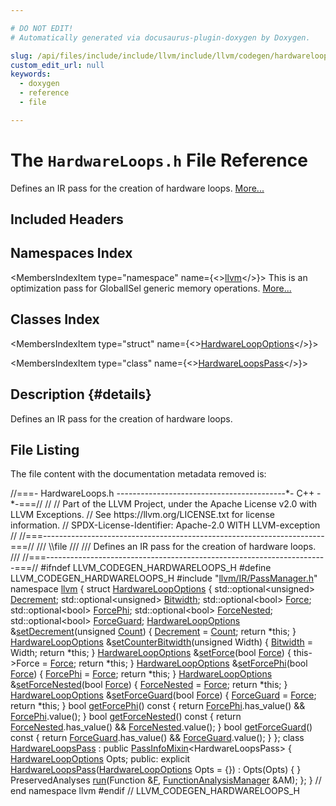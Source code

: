 ```yaml
---

# DO NOT EDIT!
# Automatically generated via docusaurus-plugin-doxygen by Doxygen.

slug: /api/files/include/include/llvm/include/llvm/codegen/hardwareloops-h
custom_edit_url: null
keywords:
  - doxygen
  - reference
  - file

---
```





# The `HardwareLoops.h` File Reference

<DoxygenPage pluginConfig={pluginConfig}>

Defines an IR pass for the creation of hardware loops. <a href="#details">More...</a>

## Included Headers

<IncludesList>
<IncludesListItem
  filePath="llvm/IR/PassManager.h"
  permalink="/docs/api/files/include/include/llvm/include/llvm/ir/passmanager-h"
  isLocal="true" />
</IncludesList>

## Namespaces Index

<MembersIndex>

<MembersIndexItem
  type="namespace"
  name={<><a href="/docs/api/namespaces/llvm">llvm</a></>}>
This is an optimization pass for GlobalISel generic memory operations. <a href="/docs/api/namespaces/llvm/#details">More...</a>
</MembersIndexItem>

</MembersIndex>

## Classes Index

<MembersIndex>

<MembersIndexItem
  type="struct"
  name={<><a href="/docs/api/structs/llvm/hardwareloopoptions">HardwareLoopOptions</a></>}>
</MembersIndexItem>

<MembersIndexItem
  type="class"
  name={<><a href="/docs/api/classes/llvm/hardwareloopspass">HardwareLoopsPass</a></>}>
</MembersIndexItem>

</MembersIndex>

## Description {#details}

Defines an IR pass for the creation of hardware loops.

## File Listing

The file content with the documentation metadata removed is:

<ProgramListing>

<Link id="l00001" /><CodeLine lineNumber="1"><Highlight kind="comment">//===- HardwareLoops.h ------------------------------------------&#42;- C++ -&#42;-===//</Highlight><Highlight kind="normal"></Highlight></CodeLine>
<Link id="l00002" /><CodeLine lineNumber="2"><Highlight kind="normal"></Highlight><Highlight kind="comment">//</Highlight><Highlight kind="normal"></Highlight></CodeLine>
<Link id="l00003" /><CodeLine lineNumber="3"><Highlight kind="normal"></Highlight><Highlight kind="comment">// Part of the LLVM Project, under the Apache License v2.0 with LLVM Exceptions.</Highlight><Highlight kind="normal"></Highlight></CodeLine>
<Link id="l00004" /><CodeLine lineNumber="4"><Highlight kind="normal"></Highlight><Highlight kind="comment">// See https://llvm.org/LICENSE.txt for license information.</Highlight><Highlight kind="normal"></Highlight></CodeLine>
<Link id="l00005" /><CodeLine lineNumber="5"><Highlight kind="normal"></Highlight><Highlight kind="comment">// SPDX-License-Identifier: Apache-2.0 WITH LLVM-exception</Highlight><Highlight kind="normal"></Highlight></CodeLine>
<Link id="l00006" /><CodeLine lineNumber="6"><Highlight kind="normal"></Highlight><Highlight kind="comment">//</Highlight><Highlight kind="normal"></Highlight></CodeLine>
<Link id="l00007" /><CodeLine lineNumber="7"><Highlight kind="normal"></Highlight><Highlight kind="comment">//===----------------------------------------------------------------------===//</Highlight><Highlight kind="comment"></Highlight></CodeLine>
<Link id="l00008" /><CodeLine lineNumber="8"><Highlight kind="comment">/// \\file</Highlight></CodeLine>
<Link id="l00009" /><CodeLine lineNumber="9"><Highlight kind="comment">///</Highlight></CodeLine>
<Link id="l00010" /><CodeLine lineNumber="10"><Highlight kind="comment">/// Defines an IR pass for the creation of hardware loops.</Highlight></CodeLine>
<Link id="l00011" /><CodeLine lineNumber="11"><Highlight kind="comment">///</Highlight><Highlight kind="normal"></Highlight></CodeLine>
<Link id="l00012" /><CodeLine lineNumber="12"><Highlight kind="normal"></Highlight><Highlight kind="comment">//===----------------------------------------------------------------------===//</Highlight><Highlight kind="normal"></Highlight></CodeLine>
<Link id="l00013" /><CodeLine lineNumber="13"><Highlight kind="normal"></Highlight></CodeLine>
<Link id="l00014" /><CodeLine lineNumber="14"><Highlight kind="normal"></Highlight><Highlight kind="preprocessor">#ifndef LLVM&#95;CODEGEN&#95;HARDWARELOOPS&#95;H</Highlight><Highlight kind="normal"></Highlight></CodeLine>
<Link id="l00015" /><CodeLine lineNumber="15"><Highlight kind="normal"></Highlight><Highlight kind="preprocessor">#define LLVM&#95;CODEGEN&#95;HARDWARELOOPS&#95;H</Highlight><Highlight kind="normal"></Highlight></CodeLine>
<Link id="l00016" /><CodeLine lineNumber="16"><Highlight kind="normal"></Highlight></CodeLine>
<Link id="l00017" /><CodeLine lineNumber="17"><Highlight kind="normal"></Highlight><Highlight kind="preprocessor">#include &quot;<a href="/docs/api/files/include/include/llvm/include/llvm/ir/passmanager-h">llvm/IR/PassManager.h</a>&quot;</Highlight><Highlight kind="normal"></Highlight></CodeLine>
<Link id="l00018" /><CodeLine lineNumber="18"><Highlight kind="normal"></Highlight></CodeLine>
<Link id="l00019" /><CodeLine lineNumber="19"><Highlight kind="normal"></Highlight><Highlight kind="keyword">namespace </Highlight><Highlight kind="normal"><a href="/docs/api/namespaces/llvm">llvm</a> &#123;</Highlight></CodeLine>
<Link id="l00020" /><CodeLine lineNumber="20"><Highlight kind="normal"></Highlight></CodeLine>
<Link id="l00021" /><CodeLine lineNumber="21" lineLink="/docs/api/structs/llvm/hardwareloopoptions"><Highlight kind="normal"></Highlight><Highlight kind="keyword">struct </Highlight><Highlight kind="normal"><a href="/docs/api/structs/llvm/hardwareloopoptions">HardwareLoopOptions</a> &#123;</Highlight></CodeLine>
<Link id="l00022" /><CodeLine lineNumber="22" lineLink="/docs/api/structs/llvm/hardwareloopoptions/#a3d29457c8c380915dcb30b0bce7d4f72"><Highlight kind="normal">  std::optional&lt;unsigned&gt; <a href="/docs/api/structs/llvm/hardwareloopoptions/#a3d29457c8c380915dcb30b0bce7d4f72">Decrement</a>;</Highlight></CodeLine>
<Link id="l00023" /><CodeLine lineNumber="23" lineLink="/docs/api/structs/llvm/hardwareloopoptions/#a8f523c8b363dec1c7f6474b9914f30e4"><Highlight kind="normal">  std::optional&lt;unsigned&gt; <a href="/docs/api/structs/llvm/hardwareloopoptions/#a8f523c8b363dec1c7f6474b9914f30e4">Bitwidth</a>;</Highlight></CodeLine>
<Link id="l00024" /><CodeLine lineNumber="24" lineLink="/docs/api/structs/llvm/hardwareloopoptions/#a0103cc744c37f81315053dfeff2775d5"><Highlight kind="normal">  std::optional&lt;bool&gt; <a href="/docs/api/structs/llvm/hardwareloopoptions/#a0103cc744c37f81315053dfeff2775d5">Force</a>;</Highlight></CodeLine>
<Link id="l00025" /><CodeLine lineNumber="25" lineLink="/docs/api/structs/llvm/hardwareloopoptions/#ab3a84c9aa7dd5a8e19babaef48c788cd"><Highlight kind="normal">  std::optional&lt;bool&gt; <a href="/docs/api/structs/llvm/hardwareloopoptions/#ab3a84c9aa7dd5a8e19babaef48c788cd">ForcePhi</a>;</Highlight></CodeLine>
<Link id="l00026" /><CodeLine lineNumber="26" lineLink="/docs/api/structs/llvm/hardwareloopoptions/#ac12f68da1cde0f8bfd72209505bf4c8f"><Highlight kind="normal">  std::optional&lt;bool&gt; <a href="/docs/api/structs/llvm/hardwareloopoptions/#ac12f68da1cde0f8bfd72209505bf4c8f">ForceNested</a>;</Highlight></CodeLine>
<Link id="l00027" /><CodeLine lineNumber="27" lineLink="/docs/api/structs/llvm/hardwareloopoptions/#a386800c0952dcd4e3a3fddac76889f1e"><Highlight kind="normal">  std::optional&lt;bool&gt; <a href="/docs/api/structs/llvm/hardwareloopoptions/#a386800c0952dcd4e3a3fddac76889f1e">ForceGuard</a>;</Highlight></CodeLine>
<Link id="l00028" /><CodeLine lineNumber="28"><Highlight kind="normal"></Highlight></CodeLine>
<Link id="l00029" /><CodeLine lineNumber="29" lineLink="/docs/api/structs/llvm/hardwareloopoptions/#a3eb1385fe18fe7d6a2134bc0ec5856f6"><Highlight kind="normal">  <a href="/docs/api/structs/llvm/hardwareloopoptions">HardwareLoopOptions</a> &amp;<a href="/docs/api/structs/llvm/hardwareloopoptions/#a3eb1385fe18fe7d6a2134bc0ec5856f6">setDecrement</a>(</Highlight><Highlight kind="keywordtype">unsigned</Highlight><Highlight kind="normal"> <a href="/docs/api/namespaces/llvm/#a845e08be4b0320d66901a66b0c0e9509">Count</a>) &#123;</Highlight></CodeLine>
<Link id="l00030" /><CodeLine lineNumber="30"><Highlight kind="normal">    <a href="/docs/api/structs/llvm/hardwareloopoptions/#a3d29457c8c380915dcb30b0bce7d4f72">Decrement</a> = <a href="/docs/api/namespaces/llvm/#a845e08be4b0320d66901a66b0c0e9509">Count</a>;</Highlight></CodeLine>
<Link id="l00031" /><CodeLine lineNumber="31"><Highlight kind="normal">    </Highlight><Highlight kind="keywordflow">return</Highlight><Highlight kind="normal"> &#42;</Highlight><Highlight kind="keyword">this</Highlight><Highlight kind="normal">;</Highlight></CodeLine>
<Link id="l00032" /><CodeLine lineNumber="32"><Highlight kind="normal">  &#125;</Highlight></CodeLine>
<Link id="l00033" /><CodeLine lineNumber="33" lineLink="/docs/api/structs/llvm/hardwareloopoptions/#a6ed6844557ade9f9a3e5fae998969df2"><Highlight kind="normal">  <a href="/docs/api/structs/llvm/hardwareloopoptions">HardwareLoopOptions</a> &amp;<a href="/docs/api/structs/llvm/hardwareloopoptions/#a6ed6844557ade9f9a3e5fae998969df2">setCounterBitwidth</a>(</Highlight><Highlight kind="keywordtype">unsigned</Highlight><Highlight kind="normal"> Width) &#123;</Highlight></CodeLine>
<Link id="l00034" /><CodeLine lineNumber="34"><Highlight kind="normal">    <a href="/docs/api/structs/llvm/hardwareloopoptions/#a8f523c8b363dec1c7f6474b9914f30e4">Bitwidth</a> = Width;</Highlight></CodeLine>
<Link id="l00035" /><CodeLine lineNumber="35"><Highlight kind="normal">    </Highlight><Highlight kind="keywordflow">return</Highlight><Highlight kind="normal"> &#42;</Highlight><Highlight kind="keyword">this</Highlight><Highlight kind="normal">;</Highlight></CodeLine>
<Link id="l00036" /><CodeLine lineNumber="36"><Highlight kind="normal">  &#125;</Highlight></CodeLine>
<Link id="l00037" /><CodeLine lineNumber="37" lineLink="/docs/api/structs/llvm/hardwareloopoptions/#a6373d300c63c13d0ca46f4e96d744021"><Highlight kind="normal">  <a href="/docs/api/structs/llvm/hardwareloopoptions">HardwareLoopOptions</a> &amp;<a href="/docs/api/structs/llvm/hardwareloopoptions/#a6373d300c63c13d0ca46f4e96d744021">setForce</a>(</Highlight><Highlight kind="keywordtype">bool</Highlight><Highlight kind="normal"> <a href="/docs/api/structs/llvm/hardwareloopoptions/#a0103cc744c37f81315053dfeff2775d5">Force</a>) &#123;</Highlight></CodeLine>
<Link id="l00038" /><CodeLine lineNumber="38"><Highlight kind="normal">    this-&gt;Force = <a href="/docs/api/structs/llvm/hardwareloopoptions/#a0103cc744c37f81315053dfeff2775d5">Force</a>;</Highlight></CodeLine>
<Link id="l00039" /><CodeLine lineNumber="39"><Highlight kind="normal">    </Highlight><Highlight kind="keywordflow">return</Highlight><Highlight kind="normal"> &#42;</Highlight><Highlight kind="keyword">this</Highlight><Highlight kind="normal">;</Highlight></CodeLine>
<Link id="l00040" /><CodeLine lineNumber="40"><Highlight kind="normal">  &#125;</Highlight></CodeLine>
<Link id="l00041" /><CodeLine lineNumber="41" lineLink="/docs/api/structs/llvm/hardwareloopoptions/#aa943db259fd227382a5379963c94d0b5"><Highlight kind="normal">  <a href="/docs/api/structs/llvm/hardwareloopoptions">HardwareLoopOptions</a> &amp;<a href="/docs/api/structs/llvm/hardwareloopoptions/#aa943db259fd227382a5379963c94d0b5">setForcePhi</a>(</Highlight><Highlight kind="keywordtype">bool</Highlight><Highlight kind="normal"> <a href="/docs/api/structs/llvm/hardwareloopoptions/#a0103cc744c37f81315053dfeff2775d5">Force</a>) &#123;</Highlight></CodeLine>
<Link id="l00042" /><CodeLine lineNumber="42"><Highlight kind="normal">    <a href="/docs/api/structs/llvm/hardwareloopoptions/#ab3a84c9aa7dd5a8e19babaef48c788cd">ForcePhi</a> = <a href="/docs/api/structs/llvm/hardwareloopoptions/#a0103cc744c37f81315053dfeff2775d5">Force</a>;</Highlight></CodeLine>
<Link id="l00043" /><CodeLine lineNumber="43"><Highlight kind="normal">    </Highlight><Highlight kind="keywordflow">return</Highlight><Highlight kind="normal"> &#42;</Highlight><Highlight kind="keyword">this</Highlight><Highlight kind="normal">;</Highlight></CodeLine>
<Link id="l00044" /><CodeLine lineNumber="44"><Highlight kind="normal">  &#125;</Highlight></CodeLine>
<Link id="l00045" /><CodeLine lineNumber="45" lineLink="/docs/api/structs/llvm/hardwareloopoptions/#a294de0f65296d3b639a2b6423f2773c6"><Highlight kind="normal">  <a href="/docs/api/structs/llvm/hardwareloopoptions">HardwareLoopOptions</a> &amp;<a href="/docs/api/structs/llvm/hardwareloopoptions/#a294de0f65296d3b639a2b6423f2773c6">setForceNested</a>(</Highlight><Highlight kind="keywordtype">bool</Highlight><Highlight kind="normal"> <a href="/docs/api/structs/llvm/hardwareloopoptions/#a0103cc744c37f81315053dfeff2775d5">Force</a>) &#123;</Highlight></CodeLine>
<Link id="l00046" /><CodeLine lineNumber="46"><Highlight kind="normal">    <a href="/docs/api/structs/llvm/hardwareloopoptions/#ac12f68da1cde0f8bfd72209505bf4c8f">ForceNested</a> = <a href="/docs/api/structs/llvm/hardwareloopoptions/#a0103cc744c37f81315053dfeff2775d5">Force</a>;</Highlight></CodeLine>
<Link id="l00047" /><CodeLine lineNumber="47"><Highlight kind="normal">    </Highlight><Highlight kind="keywordflow">return</Highlight><Highlight kind="normal"> &#42;</Highlight><Highlight kind="keyword">this</Highlight><Highlight kind="normal">;</Highlight></CodeLine>
<Link id="l00048" /><CodeLine lineNumber="48"><Highlight kind="normal">  &#125;</Highlight></CodeLine>
<Link id="l00049" /><CodeLine lineNumber="49" lineLink="/docs/api/structs/llvm/hardwareloopoptions/#a477add77b55279ff9c0599270d91bef8"><Highlight kind="normal">  <a href="/docs/api/structs/llvm/hardwareloopoptions">HardwareLoopOptions</a> &amp;<a href="/docs/api/structs/llvm/hardwareloopoptions/#a477add77b55279ff9c0599270d91bef8">setForceGuard</a>(</Highlight><Highlight kind="keywordtype">bool</Highlight><Highlight kind="normal"> <a href="/docs/api/structs/llvm/hardwareloopoptions/#a0103cc744c37f81315053dfeff2775d5">Force</a>) &#123;</Highlight></CodeLine>
<Link id="l00050" /><CodeLine lineNumber="50"><Highlight kind="normal">    <a href="/docs/api/structs/llvm/hardwareloopoptions/#a386800c0952dcd4e3a3fddac76889f1e">ForceGuard</a> = <a href="/docs/api/structs/llvm/hardwareloopoptions/#a0103cc744c37f81315053dfeff2775d5">Force</a>;</Highlight></CodeLine>
<Link id="l00051" /><CodeLine lineNumber="51"><Highlight kind="normal">    </Highlight><Highlight kind="keywordflow">return</Highlight><Highlight kind="normal"> &#42;</Highlight><Highlight kind="keyword">this</Highlight><Highlight kind="normal">;</Highlight></CodeLine>
<Link id="l00052" /><CodeLine lineNumber="52"><Highlight kind="normal">  &#125;</Highlight></CodeLine>
<Link id="l00053" /><CodeLine lineNumber="53" lineLink="/docs/api/structs/llvm/hardwareloopoptions/#aa73413d433c416b6e9e3eb2b8bcce109"><Highlight kind="normal">  </Highlight><Highlight kind="keywordtype">bool</Highlight><Highlight kind="normal"> <a href="/docs/api/structs/llvm/hardwareloopoptions/#aa73413d433c416b6e9e3eb2b8bcce109">getForcePhi</a>()</Highlight><Highlight kind="keyword"> const </Highlight><Highlight kind="normal">&#123;</Highlight></CodeLine>
<Link id="l00054" /><CodeLine lineNumber="54"><Highlight kind="normal">    </Highlight><Highlight kind="keywordflow">return</Highlight><Highlight kind="normal"> <a href="/docs/api/structs/llvm/hardwareloopoptions/#ab3a84c9aa7dd5a8e19babaef48c788cd">ForcePhi</a>.has&#95;value() &amp;&amp; <a href="/docs/api/structs/llvm/hardwareloopoptions/#ab3a84c9aa7dd5a8e19babaef48c788cd">ForcePhi</a>.value();</Highlight></CodeLine>
<Link id="l00055" /><CodeLine lineNumber="55"><Highlight kind="normal">  &#125;</Highlight></CodeLine>
<Link id="l00056" /><CodeLine lineNumber="56" lineLink="/docs/api/structs/llvm/hardwareloopoptions/#acc30d1680a94ba54854f8cd59fac8b38"><Highlight kind="normal">  </Highlight><Highlight kind="keywordtype">bool</Highlight><Highlight kind="normal"> <a href="/docs/api/structs/llvm/hardwareloopoptions/#acc30d1680a94ba54854f8cd59fac8b38">getForceNested</a>()</Highlight><Highlight kind="keyword"> const </Highlight><Highlight kind="normal">&#123;</Highlight></CodeLine>
<Link id="l00057" /><CodeLine lineNumber="57"><Highlight kind="normal">    </Highlight><Highlight kind="keywordflow">return</Highlight><Highlight kind="normal"> <a href="/docs/api/structs/llvm/hardwareloopoptions/#ac12f68da1cde0f8bfd72209505bf4c8f">ForceNested</a>.has&#95;value() &amp;&amp; <a href="/docs/api/structs/llvm/hardwareloopoptions/#ac12f68da1cde0f8bfd72209505bf4c8f">ForceNested</a>.value();</Highlight></CodeLine>
<Link id="l00058" /><CodeLine lineNumber="58"><Highlight kind="normal">  &#125;</Highlight></CodeLine>
<Link id="l00059" /><CodeLine lineNumber="59" lineLink="/docs/api/structs/llvm/hardwareloopoptions/#ae93e0a185326626ae44589dcfeb0b2c1"><Highlight kind="normal">  </Highlight><Highlight kind="keywordtype">bool</Highlight><Highlight kind="normal"> <a href="/docs/api/structs/llvm/hardwareloopoptions/#ae93e0a185326626ae44589dcfeb0b2c1">getForceGuard</a>()</Highlight><Highlight kind="keyword"> const </Highlight><Highlight kind="normal">&#123;</Highlight></CodeLine>
<Link id="l00060" /><CodeLine lineNumber="60"><Highlight kind="normal">    </Highlight><Highlight kind="keywordflow">return</Highlight><Highlight kind="normal"> <a href="/docs/api/structs/llvm/hardwareloopoptions/#a386800c0952dcd4e3a3fddac76889f1e">ForceGuard</a>.has&#95;value() &amp;&amp; <a href="/docs/api/structs/llvm/hardwareloopoptions/#a386800c0952dcd4e3a3fddac76889f1e">ForceGuard</a>.value();</Highlight></CodeLine>
<Link id="l00061" /><CodeLine lineNumber="61"><Highlight kind="normal">  &#125;</Highlight></CodeLine>
<Link id="l00062" /><CodeLine lineNumber="62"><Highlight kind="normal">&#125;;</Highlight></CodeLine>
<Link id="l00063" /><CodeLine lineNumber="63"><Highlight kind="normal"></Highlight></CodeLine>
<Link id="l00064" /><CodeLine lineNumber="64" lineLink="/docs/api/classes/llvm/hardwareloopspass"><Highlight kind="normal"></Highlight><Highlight kind="keyword">class </Highlight><Highlight kind="normal"><a href="/docs/api/classes/llvm/hardwareloopspass/#a2dbed8b1eff50e53f38977058bc6eecc">HardwareLoopsPass</a> : </Highlight><Highlight kind="keyword">public</Highlight><Highlight kind="normal"> <a href="/docs/api/structs/llvm/passinfomixin">PassInfoMixin</a>&lt;HardwareLoopsPass&gt; &#123;</Highlight></CodeLine>
<Link id="l00065" /><CodeLine lineNumber="65"><Highlight kind="normal">  <a href="/docs/api/structs/llvm/hardwareloopoptions">HardwareLoopOptions</a> Opts;</Highlight></CodeLine>
<Link id="l00066" /><CodeLine lineNumber="66"><Highlight kind="normal"></Highlight></CodeLine>
<Link id="l00067" /><CodeLine lineNumber="67"><Highlight kind="normal"></Highlight><Highlight kind="keyword">public</Highlight><Highlight kind="normal">:</Highlight></CodeLine>
<Link id="l00068" /><CodeLine lineNumber="68" lineLink="/docs/api/classes/llvm/hardwareloopspass/#a2dbed8b1eff50e53f38977058bc6eecc"><Highlight kind="normal">  </Highlight><Highlight kind="keyword">explicit</Highlight><Highlight kind="normal"> <a href="/docs/api/classes/llvm/hardwareloopspass/#a2dbed8b1eff50e53f38977058bc6eecc">HardwareLoopsPass</a>(<a href="/docs/api/structs/llvm/hardwareloopoptions">HardwareLoopOptions</a> Opts = &#123;&#125;)</Highlight></CodeLine>
<Link id="l00069" /><CodeLine lineNumber="69"><Highlight kind="normal">    : Opts(Opts) &#123; &#125;</Highlight></CodeLine>
<Link id="l00070" /><CodeLine lineNumber="70"><Highlight kind="normal"></Highlight></CodeLine>
<Link id="l00071" /><CodeLine lineNumber="71"><Highlight kind="normal">  PreservedAnalyses <a href="/docs/api/classes/llvm/hardwareloopspass/#a7b139351e6b64d570e4ee5b7ece478ea">run</a>(Function &amp;<a href="/docs/api/files/lib/lib/support/md5-cpp/#a96d73bbd7af15cb1fc38c3f4a3bd82e9">F</a>, <a href="/docs/api/namespaces/llvm/#adce09a5a0de0e3177eb00e932734af2f">FunctionAnalysisManager</a> &amp;AM);</Highlight></CodeLine>
<Link id="l00072" /><CodeLine lineNumber="72"><Highlight kind="normal">&#125;;</Highlight></CodeLine>
<Link id="l00073" /><CodeLine lineNumber="73"><Highlight kind="normal"></Highlight></CodeLine>
<Link id="l00074" /><CodeLine lineNumber="74"><Highlight kind="normal">&#125; </Highlight><Highlight kind="comment">// end namespace llvm</Highlight><Highlight kind="normal"></Highlight></CodeLine>
<Link id="l00075" /><CodeLine lineNumber="75"><Highlight kind="normal"></Highlight></CodeLine>
<Link id="l00076" /><CodeLine lineNumber="76"><Highlight kind="normal"></Highlight><Highlight kind="preprocessor">#endif </Highlight><Highlight kind="comment">// LLVM&#95;CODEGEN&#95;HARDWARELOOPS&#95;H</Highlight><Highlight kind="normal"></Highlight></CodeLine>

</ProgramListing>

</DoxygenPage>
